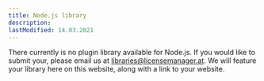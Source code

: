 ```yaml
---
title: Node.js library
description:
lastModified: 14.03.2021
---
```


There currently is no plugin library available for Node.js. If you would like
to submit your, please email us at libraries@licensemanager.at. We will feature
your library here on this website, along with a link to your website.
